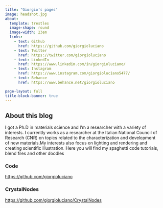```yaml
---
title: "Giorgio's pages"
image: headshot.jpg
about:
  template: trestles
  image-shape: round
  image-width: 23em
  links:
    - text: Github
      href: https://github.com/giorgioluciano
    - text: Twitter
      href: https://twitter.com/giorgioluciano
    - text: LinkedIn
      href: https://www.linkedin.com/in/giorgioluciano/
    - text: Instagram
      href: https://www.instagram.com/giorgioluciano5477/
    - text: Behance
      href: https://www.behance.net/giorgioluciano

page-layout: full
title-block-banner: true
---
```


## About this blog

I got a Ph.D in materials science and I'm a researcher with a variety of interests. I currently works as a researcher at the Italian National Council of Research (CNR) on topics related to the characterization and development of new materials.My interests also focus on lighting and rendering and creating scientific illustration. Here you will find my spaghetti code tutorials, blend files and other doodles

### Code

<https://github.com/giorgioluciano>

### CrystalNodes

<https://github.com/giorgioluciano/CrystalNodes>
